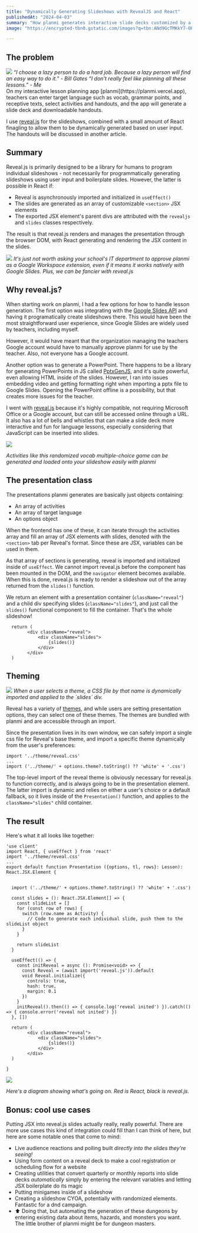 ```yaml
---
title: "Dynamically Generating Slideshows with RevealJS and React"
publishedAt: "2024-04-03"
summary: "How planmi generates interactive slide decks customized by a React UI"
image: "https://encrypted-tbn0.gstatic.com/images?q=tbn:ANd9GcTMKkY7-OK_dRH64OcZDKJCz8Z3e2NuRAInAcXea8eLSA&s"

---
```


## The problem
<p>
<div className="outline-double p-4 m-4 w-56 float-left">
<i><img src="/dynamically-generated-slides-with-revealjs/planmi.png" className='w-full' />
<tr className="max-w-3 text-wrap overflow-hidden">“I choose a lazy person to do a hard job. Because a lazy person will find an easy way to do it.” - Bill Gates</tr>
<tr />
<tr className="max-w-3 text-wrap overflow-hidden">“I don't really feel like planning all these lessons.” - Me</tr>
</i>
</div>
On my interactive lesson planning app [planmi](https://planmi.vercel.app), teachers can enter target language such as vocab, grammar points, and receptive texts, select activities and handouts, and the app will generate a slide deck and downloadable handouts.

I use [reveal.js](https://revealjs.com/) for the slideshows, combined with a small amount of React finagling to allow them to be dynamically generated based on user input. The handouts will be discussed in another article.

## Summary

Reveal.js is primarily designed to be a library for humans to program individual slideshows - not necessarily for programmatically generating slideshows using user input and boilerplate slides. However, the latter is possible in React if:
 - Reveal is asynchronously imported and initialized in `useEffect()`
 - The slides are generated as an array of customizable `<section>` JSX elements
 - The exported JSX element's parent divs are attributed with the `revealjs` and `slides` classes respectively.

The result is that reveal.js renders and manages the presentation through the browser DOM, with React generating and rendering the JSX content in the slides.


<div className="outline-double p-4 m-4 w-56 float-right">
<i><img src="/dynamically-generated-slides-with-revealjs/googlemarket.png" className='w-full' />
<tr className="max-w-3 text-wrap overflow-hidden">It's just not worth asking your school's IT department to approve planmi as a Google Workspace extension, even if it means it works natively with Google Slides. Plus, we can be fancier with reveal.js</tr>
</i>
</div>

## Why reveal.js?

When starting work on planmi, I had a few options for how to handle lesson generation. The first option was integrating with the [Google Slides API](https://developers.google.com/slides) and having it programatically create slideshows there. This would have been the most straightforward user experience, since Google Slides are widely used by teachers, including myself.

However, it would have meant that the organization managing the teachers Google account would have to manually approve planmi for use by the teacher. Also, not everyone has a Google account.

Another option was to generate a PowerPoint. There happens to be a library for generating PowerPoints in JS called [PptxGenJS](https://gitbrent.github.io/PptxGenJS/), and it's quite powerful, even allowing HTML inside of the slides. However, I ran into issues embedding video and getting formatting right when importing a pptx file to Google Slides. Opening the PowerPoint offline is a possibility, but that creates more issues for the teacher.

I went with [reveal.js](https://revealjs.com/) because it's highly compatible, not requiring Microsoft Office or a Google account, but can still be accessed online through a URL. It also has a lot of bells and whistles that can make a slide deck more interactive and fun for language lessons, especially considering that JavaScript can be inserted into slides.


<div className="outline-double p-4 m-4 w-3/4">
<i><p ><img src="/dynamically-generated-slides-with-revealjs/1.png" className='w-full' /></p>
<tr className="max-w-3 text-wrap overflow-hidden">Activities like this randomized vocab multiple-choice game can be generated and loaded onto your slideshow easily with planmi</tr>
</i>
</div>

## The presentation class

The presentations planmi generates are basically just objects containing:
- An array of activities
- An array of target language
- An options object

When the frontend has one of these, it can iterate through the activities array and fill an array of JSX elements with slides, denoted with the `<section>` tab per Reveal's format. Since these are JSX, variables can be used in them.

As that array of sections is generating, reveal is imported and initialized inside of `useEffect`. We cannot import reveal.js before the component has been mounted in the DOM, and the `navigator` element becomes available. When this is done, reveal.js is ready to render a slideshow out of the array returned from the `slides()` function.

We return an element with a presentation container (`className="reveal"`) and a child div specifying slides (`className="slides"`), and just call the `slides()` functional component to fill the container. That's the whole slideshow!

```
  return (
        <div className="reveal">
            <div className="slides">
                {slides()}
            </div>
        </div>
  )
```

## Theming
<div className="outline-double p-4 m-4 w-56 float-left">
<i><img src="/dynamically-generated-slides-with-revealjs/themes.png" className='w-full' />
<tr className="max-w-3 text-wrap overflow-hidden">When a user selects a theme, a CSS file by that name is dynamically imported and applied to the `slides` div.</tr>
</i>
</div>

Reveal has a variety of [themes](https://revealjs.com/themes/), and while users are setting presentation options, they can select one of these themes. The themes are bundled with planmi and are accessible through an import.

Since the presentation lives in its own window, we can safely import a single css file for Reveal's base theme, and import a specific theme dynamically from the user's preferences:
  ```
  import '../theme/reveal.css'
  ...
  import ('../theme/' + options.theme?.toString() ?? 'white' + '.css')
  ```

The top-level import of the reveal theme is obviously necessary for reveal.js to function correctly, and is always going to be in the presentation element. The latter import is dynamic and relies on either a user's choice or a default fallback, so it lives inside of the `Presentation()` function, and applies to the `className="slides"` child container.

## The result

Here's what it all looks like together:

```
'use client'
import React, { useEffect } from 'react'
import '../theme/reveal.css'
...
export default function Presentation ({options, tl, rows}: Lesson): React.JSX.Element {


  import ('../theme/' + options.theme?.toString() ?? 'white' + '.css')

  const slides = (): React.JSX.Element[] => {
    const slideList = []
    for (const row of rows) {
      switch (row.name as Activity) {
        // Code to generate each individual slide, push them to the slideList object
      }
    }

    return slideList
  }

  useEffect(() => {
    const initReveal = async (): Promise<void> => {
      const Reveal = (await import('reveal.js')).default
      void Reveal.initialize({
        controls: true,
        hash: true,
        margin: 0.1
      })
    }
    initReveal().then(() => { console.log('reveal inited') }).catch(() => { console.error('reveal not inited') })
  }, [])

  return (
        <div className="reveal">
            <div className="slides">
                {slides()}
            </div>
        </div>
  )

}
```

<div className="outline-double p-4 m-4 w-3/4">
<i><p ><img src="/dynamically-generated-slides-with-revealjs/planmi.jpg" className='w-full' /></p>
<tr className="max-w-3 text-wrap overflow-hidden">Here's a diagram showing what's going on. Red is React, black is reveal.js.</tr>
</i>
</div>

</p>

## Bonus: cool use cases

Putting JSX into reveal.js slides actually really, really powerful. There are more use cases this kind of integration could fill than I can think of here, but here are some notable ones that come to mind:

- Live audience reactions and polling built <i>directly into the slides they're seeing!</i>
- Using form content on a reveal deck to make a cool registration or scheduling flow for a website
- Creating utilities that convert quarterly or monthly reports into slide decks <i>automatically</i> simply by entering the relevant variables and letting JSX boilerplate do its magic
- Putting minigames inside of a slideshow
- Creating a slideshow CYOA, potentially with randomized elements. Fantastic for a dnd campaign.
- ⬆ Doing that, but automating the generation of these dungeons by entering existing data about items, hazards, and monsters you want. The little brother of planmi might be for dungeon masters.
